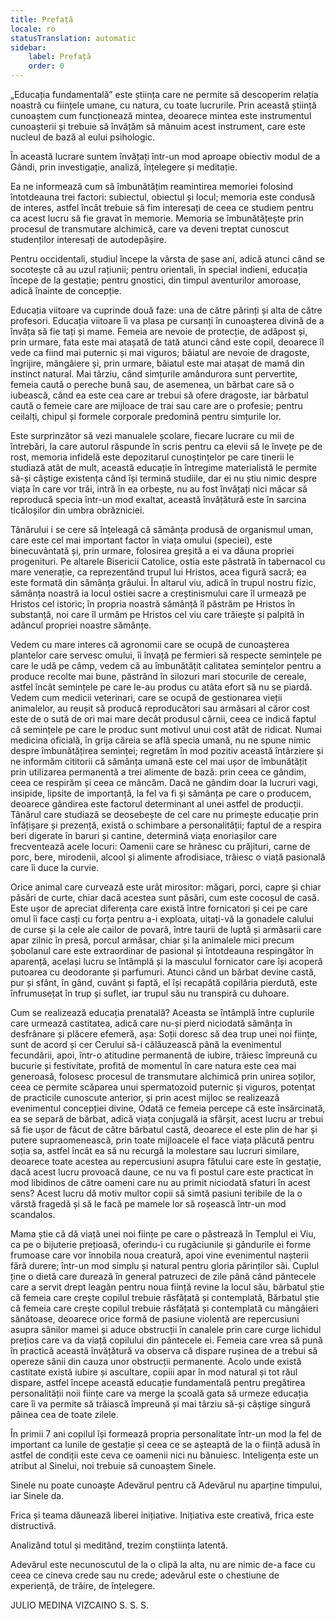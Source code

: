 ```yaml
---
title: Prefață
locale: ro
statusTranslation: automatic
sidebar:
    label: Prefață
    order: 0
---
```

„Educația fundamentală” este știința care ne permite să descoperim relația noastră cu ființele umane, cu natura, cu toate lucrurile. Prin această știință cunoaștem cum funcționează mintea, deoarece mintea este instrumentul cunoașterii și trebuie să învățăm să mânuim acest instrument, care este nucleul de bază al eului psihologic.

În această lucrare suntem învățați într-un mod aproape obiectiv modul de a Gândi, prin investigație, analiză, înțelegere și meditație.

Ea ne informează cum să îmbunătățim reamintirea memoriei folosind întotdeauna trei factori: subiectul, obiectul și locul; memoria este condusă de interes, astfel încât trebuie să fim interesați de ceea ce studiem pentru ca acest lucru să fie gravat în memorie. Memoria se îmbunătățește prin procesul de transmutare alchimică, care va deveni treptat cunoscut studenților interesați de autodepășire.

Pentru occidentali, studiul începe la vârsta de șase ani, adică atunci când se socotește că au uzul rațiunii; pentru orientali, în special indieni, educația începe de la gestație; pentru gnostici, din timpul aventurilor amoroase, adică înainte de concepție.

Educația viitoare va cuprinde două faze: una de către părinți și alta de către profesori. Educația viitoare îi va plasa pe cursanți în cunoașterea divină de a învăța să fie tați și mame. Femeia are nevoie de protecție, de adăpost și, prin urmare, fata este mai atașată de tată atunci când este copil, deoarece îl vede ca fiind mai puternic și mai viguros; băiatul are nevoie de dragoste, îngrijire, mângâiere și, prin urmare, băiatul este mai atașat de mamă din instinct natural. Mai târziu, când simțurile amândurora sunt pervertite, femeia caută o pereche bună sau, de asemenea, un bărbat care să o iubească, când ea este cea care ar trebui să ofere dragoste, iar bărbatul caută o femeie care are mijloace de trai sau care are o profesie; pentru ceilalți, chipul și formele corporale predomină pentru simțurile lor.

Este surprinzător să vezi manualele școlare, fiecare lucrare cu mii de întrebări, la care autorul răspunde în scris pentru ca elevii să le învețe pe de rost, memoria infidelă este depozitarul cunoștințelor pe care tinerii le studiază atât de mult, această educație în întregime materialistă le permite să-și câștige existența când își termină studiile, dar ei nu știu nimic despre viața în care vor trăi, intră în ea orbește, nu au fost învățați nici măcar să reproducă specia într-un mod exaltat, această învățătură este în sarcina ticăloșilor din umbra obrăzniciei.

Tânărului i se cere să înțeleagă că sămânța produsă de organismul uman, care este cel mai important factor în viața omului (speciei), este binecuvântată și, prin urmare, folosirea greșită a ei va dăuna propriei progenituri. Pe altarele Bisericii Catolice, ostia este păstrată în tabernacol cu mare venerație, ca reprezentând trupul lui Hristos, acea figură sacră; ea este formată din sămânța grâului. În altarul viu, adică în trupul nostru fizic, sămânța noastră ia locul ostiei sacre a creștinismului care îl urmează pe Hristos cel istoric; în propria noastră sămânță îl păstrăm pe Hristos în substanță, noi care îl urmăm pe Hristos cel viu care trăiește și palpită în adâncul propriei noastre sămânțe.

Vedem cu mare interes că agronomii care se ocupă de cunoașterea plantelor care servesc omului, îi învață pe fermieri să respecte semințele pe care le udă pe câmp, vedem că au îmbunătățit calitatea semințelor pentru a produce recolte mai bune, păstrând în silozuri mari stocurile de cereale, astfel încât semințele pe care le-au produs cu atâta efort să nu se piardă. Vedem cum medicii veterinari, care se ocupă de gestionarea vieții animalelor, au reușit să producă reproducători sau armăsari al căror cost este de o sută de ori mai mare decât produsul cărnii, ceea ce indică faptul că semințele pe care le produc sunt motivul unui cost atât de ridicat. Numai medicina oficială, în grija căreia se află specia umană, nu ne spune nimic despre îmbunătățirea seminței; regretăm în mod pozitiv această întârziere și ne informăm cititorii că sămânța umană este cel mai ușor de îmbunătățit prin utilizarea permanentă a trei alimente de bază: prin ceea ce gândim, ceea ce respirăm și ceea ce mâncăm. Dacă ne gândim doar la lucruri vagi, insipide, lipsite de importanță, la fel va fi și sămânța pe care o producem, deoarece gândirea este factorul determinant al unei astfel de producții. Tânărul care studiază se deosebește de cel care nu primește educație prin înfățișare și prezență, există o schimbare a personalității; faptul de a respira beri digerate în baruri și cantine, determină viața enoriașilor care frecventează acele locuri: Oamenii care se hrănesc cu prăjituri, carne de porc, bere, mirodenii, alcool și alimente afrodisiace, trăiesc o viață pasională care îi duce la curvie.

Orice animal care curvează este urât mirositor: măgari, porci, capre și chiar păsări de curte, chiar dacă acestea sunt păsări, cum este cocoșul de casă. Este ușor de apreciat diferența care există între fornicatori și cei pe care omul îi face casți cu forța pentru a-i exploata, uitați-vă la gonadele calului de curse și la cele ale cailor de povară, între taurii de luptă și armăsarii care apar zilnic în presă, porcul armăsar, chiar și la animalele mici precum șobolanul care este extraordinar de pasional și întotdeauna respingător în aparență, același lucru se întâmplă și la masculul fornicator care își acoperă putoarea cu deodorante și parfumuri. Atunci când un bărbat devine castă, pur și sfânt, în gând, cuvânt și faptă, el își recapătă copilăria pierdută, este înfrumusețat în trup și suflet, iar trupul său nu transpiră cu duhoare.

Cum se realizează educația prenatală? Aceasta se întâmplă între cuplurile care urmează castitatea, adică care nu-și pierd niciodată sămânța în desfrânare și plăcere efemeră, așa: Soții doresc să dea trup unei noi ființe, sunt de acord și cer Cerului să-i călăuzească până la evenimentul fecundării, apoi, într-o atitudine permanentă de iubire, trăiesc împreună cu bucurie și festivitate, profită de momentul în care natura este cea mai generoasă, folosesc procesul de transmutare alchimică prin unirea soților, ceea ce permite scăparea unui spermatozoid puternic și viguros, potențat de practicile cunoscute anterior, și prin acest mijloc se realizează evenimentul concepției divine, Odată ce femeia percepe că este însărcinată, ea se separă de bărbat, adică viața conjugală ia sfârșit, acest lucru ar trebui să fie ușor de făcut de către bărbatul castă, deoarece el este plin de har și putere supraomenească, prin toate mijloacele el face viața plăcută pentru soția sa, astfel încât ea să nu recurgă la molestare sau lucruri similare, deoarece toate acestea au repercusiuni asupra fătului care este în gestație, dacă acest lucru provoacă daune, ce nu va fi postul care este practicat în mod libidinos de către oameni care nu au primit niciodată sfaturi în acest sens? Acest lucru dă motiv multor copii să simtă pasiuni teribile de la o vârstă fragedă și să le facă pe mamele lor să roșească într-un mod scandalos.

Mama știe că dă viață unei noi ființe pe care o păstrează în Templul ei Viu, ca pe o bijuterie prețioasă, oferindu-i cu rugăciunile și gândurile ei forme frumoase care vor înnobila noua creatură, apoi vine evenimentul nașterii fără durere; într-un mod simplu și natural pentru gloria părinților săi. Cuplul ține o dietă care durează în general patruzeci de zile până când pântecele care a servit drept leagăn pentru noua ființă revine la locul său, bărbatul știe că femeia care crește copilul trebuie răsfățată și contemplată, Bărbatul știe că femeia care crește copilul trebuie răsfățată și contemplată cu mângâieri sănătoase, deoarece orice formă de pasiune violentă are repercusiuni asupra sânilor mamei și aduce obstrucții în canalele prin care curge lichidul prețios care va da viață copilului din pântecele ei. Femeia care vrea să pună în practică această învățătură va observa că dispare rușinea de a trebui să opereze sânii din cauza unor obstrucții permanente. Acolo unde există castitate există iubire și ascultare, copiii apar în mod natural și tot răul dispare, astfel începe această educație fundamentală pentru pregătirea personalității noii ființe care va merge la școală gata să urmeze educația care îi va permite să trăiască împreună și mai târziu să-și câștige singură pâinea cea de toate zilele.

În primii 7 ani copilul își formează propria personalitate într-un mod la fel de important ca lunile de gestație și ceea ce se așteaptă de la o ființă adusă în astfel de condiții este ceva ce oamenii nici nu bănuiesc. Inteligența este un atribut al Sinelui, noi trebuie să cunoaștem Sinele.

Sinele nu poate cunoaște Adevărul pentru că Adevărul nu aparține timpului, iar Sinele da.

Frica și teama dăunează liberei inițiative. Inițiativa este creativă, frica este distructivă.

Analizând totul și meditând, trezim conștiința latentă.

Adevărul este necunoscutul de la o clipă la alta, nu are nimic de-a face cu ceea ce cineva crede sau nu crede; adevărul este o chestiune de experiență, de trăire, de înțelegere.

JULIO MEDINA VIZCAINO
S. S. S.
